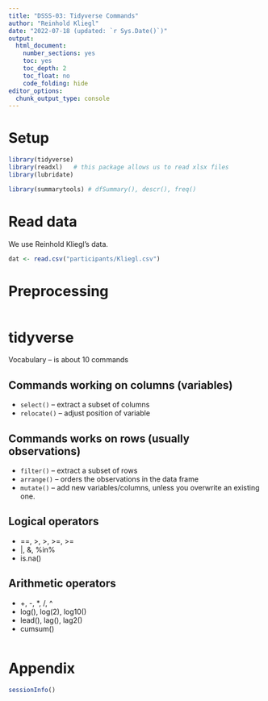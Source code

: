 ```yaml
---
title: "DSSS-03: Tidyverse Commands"
author: "Reinhold Kliegl"
date: "2022-07-18 (updated: `r Sys.Date()`)"
output:
  html_document:
    number_sections: yes
    toc: yes
    toc_depth: 2
    toc_float: no
    code_folding: hide
editor_options: 
  chunk_output_type: console
---
```


# Setup

```r
library(tidyverse)
library(readxl)   # this package allows us to read xlsx files
library(lubridate)

library(summarytools) # dfSummary(), descr(), freq()
```

# Read data 

We use Reinhold Kliegl's data.

```r
dat <- read.csv("participants/Kliegl.csv")
```

# Preprocessing

```r

```


# tidyverse
 
Vocabulary -- is about 10 commands

## Commands working on columns (variables)

+ `select()` -- extract a subset of columns
+ `relocate()` -- adjust position of variable

## Commands works on rows (usually observations)

+ `filter()` -- extract a subset of rows 
+ `arrange()` -- orders the observations in the data frame
+ `mutate()` -- add new variables/columns, unless you overwrite an existing one.
    
## Logical operators

+ ==, >, >, >=, >=
+ |, &,  %in%
+ is.na()

    
## Arithmetic operators

+ +, -, *, /, ^
+ log(), log(2), log10()
+ lead(), lag(), lag2()
+ cumsum()
    

```r

```


# Appendix

```r
sessionInfo()
```

